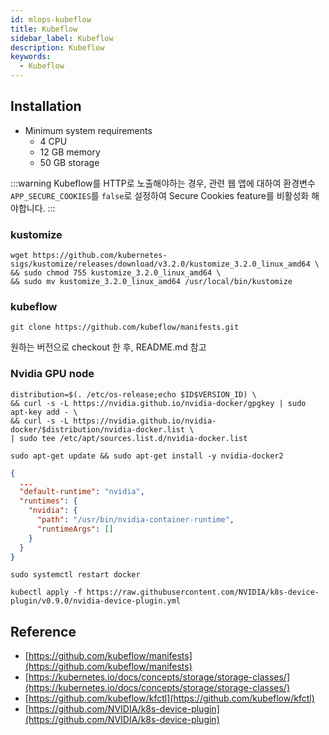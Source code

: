 ```yaml
---
id: mlops-kubeflow
title: Kubeflow
sidebar_label: Kubeflow
description: Kubeflow
keywords:
  - Kubeflow
---
```


## Installation

- Minimum system requirements
  - 4 CPU
  - 12 GB memory
  - 50 GB storage

:::warning
Kubeflow를 HTTP로 노출해야하는 경우, 관련 웹 앱에 대하여 환경변수 `APP_SECURE_COOKIES`를 `false`로 설정하여 Secure Cookies feature를 비활성화 해야합니다.
:::

### kustomize

```shell
wget https://github.com/kubernetes-sigs/kustomize/releases/download/v3.2.0/kustomize_3.2.0_linux_amd64 \
&& sudo chmod 755 kustomize_3.2.0_linux_amd64 \
&& sudo mv kustomize_3.2.0_linux_amd64 /usr/local/bin/kustomize
```

### kubeflow

```shell
git clone https://github.com/kubeflow/manifests.git
```

원하는 버전으로 checkout 한 후, README.md 참고

### Nvidia GPU node

```shell
distribution=$(. /etc/os-release;echo $ID$VERSION_ID) \
&& curl -s -L https://nvidia.github.io/nvidia-docker/gpgkey | sudo apt-key add - \
&& curl -s -L https://nvidia.github.io/nvidia-docker/$distribution/nvidia-docker.list \
| sudo tee /etc/apt/sources.list.d/nvidia-docker.list
```

```shell
sudo apt-get update && sudo apt-get install -y nvidia-docker2
```

```json title="/etc/docker/daemon.json"
{
  ...
  "default-runtime": "nvidia",
  "runtimes": {
    "nvidia": {
      "path": "/usr/bin/nvidia-container-runtime",
      "runtimeArgs": []
    }
  }
}
```

```shell
sudo systemctl restart docker
```

```shell
kubectl apply -f https://raw.githubusercontent.com/NVIDIA/k8s-device-plugin/v0.9.0/nvidia-device-plugin.yml
```

## Reference

- [https://github.com/kubeflow/manifests](https://github.com/kubeflow/manifests)
- [https://kubernetes.io/docs/concepts/storage/storage-classes/](https://kubernetes.io/docs/concepts/storage/storage-classes/)
- [https://github.com/kubeflow/kfctl](https://github.com/kubeflow/kfctl)
- [https://github.com/NVIDIA/k8s-device-plugin](https://github.com/NVIDIA/k8s-device-plugin)
